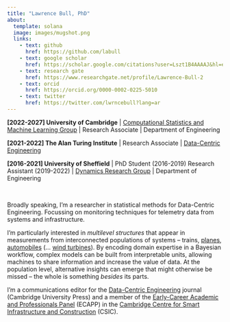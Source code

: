 ```yaml
---
title: "Lawrence Bull, PhD"
about:
  template: solana
  image: images/mugshot.png
  links:
    - text: github
      href: https://github.com/labull
    - text: google scholar
      href: https://scholar.google.com/citations?user=Lszt1B4AAAAJ&hl=en
    - text: research gate
      href: https://www.researchgate.net/profile/Lawrence-Bull-2
    - text: orcid
      href: https://orcid.org/0000-0002-0225-5010
    - text: twitter
      href: https://twitter.com/lwrncebull?lang=ar
---
```


<div style="text-align: left"> 

**[2022-2027] University of Cambridge** | [Computational Statistics and Machine Learning Group](https://csml-cam.github.io) | Research Associate | Department of Engineering

**[2021-2022] The Alan Turing Institute** | Research Associate | [Data-Centric Engineering](https://www.turing.ac.uk/research/research-programmes/data-centric-engineering)

**[2016-2021] University of Sheffield** | PhD Student (2016-2019) Research Assistant (2019-2022) | [Dynamics Research Group](https://drg.ac.uk/) | Department of Engineering

</br>

Broadly speaking, I'm a researcher in statistical methods for Data-Centric Engineering. Focussing on monitoring techniques for telemetry data from systems and infrastructure. 


I'm particularly interested in _multilevel structures_ that appear in measurements from interconnected populations of systems -- trains, [planes](), [automobiles](https://doi.org/10.48550/arXiv.2204.12404) (... [wind turbines](https://arxiv.org/abs/2111.15496)).
By encoding domain expertise in a Bayesian workflow, complex models can be built from interpretable units, allowing machines to share information and increase the value of data.
At the population level, alternative insights can emerge that might otherwise be missed -- the whole is something _besides_ its parts.

I'm a communications editor for the [Data-Centric Engineering](https://www.cambridge.org/core/journals/data-centric-engineering) journal (Cambridge University Press) and a member of the [Early-Career Academic and Professionals Panel](https://www-smartinfrastructure.eng.cam.ac.uk/news/csic-call-applicants-early-career-academics-and-professionals-panel) (ECAPP) in the [Cambridge Centre for Smart Infrastructure and Construction](https://www-smartinfrastructure.eng.cam.ac.uk/) (CSIC).
